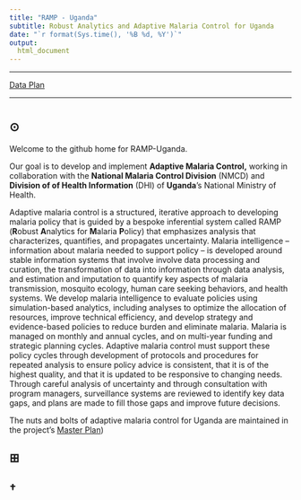 ```yaml
---
title: "RAMP - Uganda"
subtitle: Robust Analytics and Adaptive Malaria Control for Uganda
date: "`r format(Sys.time(), '%B %d, %Y')`"
output:
  html_document
---
```


***

[Data Plan](DataPlan.html)

***

#  {.tabset .tabset-fade .tabset-pills}

## $\odot$ {.tabset .tabset-fade .tabset-pills}

Welcome to the github home for RAMP-Uganda. 

Our goal is to develop and implement **Adaptive Malaria Control,** working in collaboration with the **National Malaria Control Division** (NMCD) and **Division of of Health Information** (DHI) of **Uganda**'s National Ministry of Health. 

Adaptive malaria control is a structured, iterative approach to developing malaria policy that is guided by a bespoke inferential system called RAMP (**R**obust **A**nalytics for **M**alaria **P**olicy) that emphasizes analysis that characterizes, quantifies, and propagates uncertainty.
Malaria intelligence -- information about malaria needed to support policy -- is developed around stable information systems that involve involve data processing and curation, the transformation of data into information through data analysis, and estimation and imputation to quantify key aspects of malaria transmission, mosquito ecology, human care seeking behaviors, and health systems. 
We develop malaria intelligence to evaluate policies using simulation-based analytics, including analyses to optimize the allocation of resources, improve technical efficiency, and develop strategy and evidence-based policies to reduce burden and eliminate malaria.
Malaria is managed on monthly and annual cycles, and on multi-year funding and strategic planning cycles.
Adaptive malaria control must support these policy cycles through development of protocols and procedures for repeated analysis to ensure policy advice is consistent, that it is of the highest quality, and that it is updated to be responsive to changing needs.
Through careful analysis of uncertainty and through consultation with program managers, surveillance systems are reviewed to identify key data gaps, and plans are made to fill those gaps and improve future decisions.

The nuts and bolts of adaptive malaria control for Uganda are maintained in the project's
[Master Plan](DataPlan.html)) 



## $\boxplus$ {.tabset .tabset-fade .tabset-pills}

## $\dagger$ 
